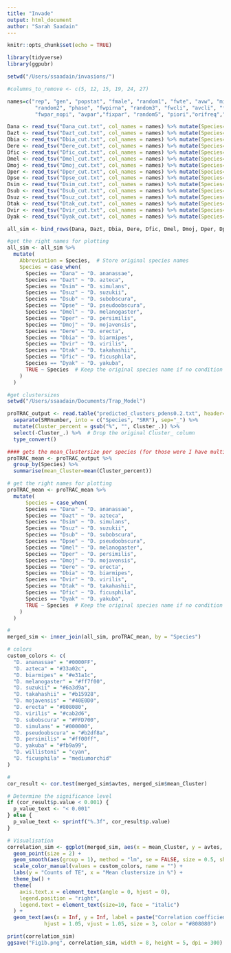 ```yaml
---
title: "Invade"
output: html_document
author: "Sarah Saadain"
---
```


```r
knitr::opts_chunk$set(echo = TRUE)
```


```r
library(tidyverse)
library(ggpubr)
```


```r
setwd("/Users/ssaadain/invasions/")

#columns_to_remove <- c(5, 12, 15, 19, 24, 27)

names=c("rep", "gen", "popstat", "fmale", "random1", "fwte", "avw", "minw", "avtes", "avpopfreq", "fixed",
         "random2", "phase", "fwpirna", "random3", "fwcli", "avcli", "fixcli", "random4", "fwpar_yespi",
         "fwpar_nopi", "avpar","fixpar", "random5", "piori","orifreq","random6")

Dana <- read_tsv("Dana_cut.txt", col_names = names) %>% mutate(Species="Dana") %>% select(Species, avtes)
Dazt <- read_tsv("Dazt_cut.txt", col_names = names) %>% mutate(Species="Dazt") %>% select(Species, avtes)
Dbia <- read_tsv("Dbia_cut.txt", col_names = names) %>% mutate(Species="Dbia") %>% select(Species, avtes)
Dere <- read_tsv("Dere_cut.txt", col_names = names) %>% mutate(Species="Dere") %>% select(Species, avtes)
Dfic <- read_tsv("Dfic_cut.txt", col_names = names) %>% mutate(Species="Dfic") %>% select(Species, avtes)
Dmel <- read_tsv("Dmel_cut.txt", col_names = names) %>% mutate(Species="Dmel") %>% select(Species, avtes)
Dmoj <- read_tsv("Dmoj_cut.txt", col_names = names) %>% mutate(Species="Dmoj") %>% select(Species, avtes)
Dper <- read_tsv("Dper_cut.txt", col_names = names) %>% mutate(Species="Dper") %>% select(Species, avtes)
Dpse <- read_tsv("Dpse_cut.txt", col_names = names) %>% mutate(Species="Dpse") %>% select(Species, avtes)
Dsim <- read_tsv("Dsim_cut.txt", col_names = names) %>% mutate(Species="Dsim") %>% select(Species, avtes)
Dsub <- read_tsv("Dsub_cut.txt", col_names = names) %>% mutate(Species="Dsub") %>% select(Species, avtes)
Dsuz <- read_tsv("Dsuz_cut.txt", col_names = names) %>% mutate(Species="Dsuz") %>% select(Species, avtes)
Dtak <- read_tsv("Dtak_cut.txt", col_names = names) %>% mutate(Species="Dtak") %>% select(Species, avtes)
Dvir <- read_tsv("Dvir_cut.txt", col_names = names) %>% mutate(Species="Dvir") %>% select(Species, avtes)
Dyak <- read_tsv("Dyak_cut.txt", col_names = names) %>% mutate(Species="Dyak") %>% select(Species, avtes)

all_sim <- bind_rows(Dana, Dazt, Dbia, Dere, Dfic, Dmel, Dmoj, Dper, Dpse, Dsim, Dsub, Dsuz, Dtak, Dvir, Dyak)

#get the right names for plotting
all_sim <- all_sim %>%
  mutate(
    Abbreviation = Species,  # Store original species names
    Species = case_when(
      Species == "Dana" ~ "D. ananassae",
      Species == "Dazt" ~ "D. azteca",
      Species == "Dsim" ~ "D. simulans",
      Species == "Dsuz" ~ "D. suzukii",
      Species == "Dsub" ~ "D. subobscura",
      Species == "Dpse" ~ "D. pseudoobscura",
      Species == "Dmel" ~ "D. melanogaster",
      Species == "Dper" ~ "D. persimilis",
      Species == "Dmoj" ~ "D. mojavensis",
      Species == "Dere" ~ "D. erecta",
      Species == "Dbia" ~ "D. biarmipes", 
      Species == "Dvir" ~ "D. virilis",
      Species == "Dtak" ~ "D. takahashii",
      Species == "Dfic" ~ "D. ficusphila",
      Species == "Dyak" ~ "D. yakuba",
      TRUE ~ Species  # Keep the original species name if no condition is met
    )
  )
```

```r
#get clustersizes
setwd("/Users/ssaadain/Documents/Trap_Model")

proTRAC_output <- read.table("predicted_clusters_pdens0.2.txt", header=TRUE, sep="\t") %>% 
  separate(SRRnumber, into = c("Species", "SRR"), sep="_") %>%
  mutate(Cluster_percent = gsub("%", "", Cluster_.)) %>%
  select(-Cluster_.) %>%  # Drop the original Cluster_ column
  type_convert()

#### gets the mean_Clustersize per species (for those were I have multiple samples)
proTRAC_mean <- proTRAC_output %>%
  group_by(Species) %>%
  summarise(mean_Cluster=mean(Cluster_percent))

# get the right names for plotting
proTRAC_mean <- proTRAC_mean %>%
  mutate(
      Species = case_when(
      Species == "Dana" ~ "D. ananassae",
      Species == "Dazt" ~ "D. azteca",
      Species == "Dsim" ~ "D. simulans",
      Species == "Dsuz" ~ "D. suzukii",
      Species == "Dsub" ~ "D. subobscura",
      Species == "Dpse" ~ "D. pseudoobscura",
      Species == "Dmel" ~ "D. melanogaster",
      Species == "Dper" ~ "D. persimilis",
      Species == "Dmoj" ~ "D. mojavensis",
      Species == "Dere" ~ "D. erecta",
      Species == "Dbia" ~ "D. biarmipes", 
      Species == "Dvir" ~ "D. virilis",
      Species == "Dtak" ~ "D. takahashii",
      Species == "Dfic" ~ "D. ficusphila",
      Species == "Dyak" ~ "D. yakuba",
      TRUE ~ Species  # Keep the original species name if no condition is met
    )
  )

#
merged_sim <- inner_join(all_sim, proTRAC_mean, by = "Species")

# colors
custom_colors <- c(
  "D. ananassae" = "#0000FF",
  "D. azteca" = "#33a02c",
  "D. biarmipes" = "#e31a1c",
  "D. melanogaster" = "#ff7f00",
  "D. suzukii" = "#6a3d9a",
  "D. takahashii" = "#b15928",
  "D. mojavensis" = "#40E0D0",
  "D. erecta" = "#808080",
  "D. virilis" = "#cab2d6",
  "D. subobscura" = "#FFD700",
  "D. simulans" = "#000000",
  "D. pseudoobscura" = "#b2df8a",
  "D. persimilis" = "#ff00ff",
  "D. yakuba" = "#fb9a99",
  "D. willistoni" = "cyan",
  "D. ficusphila" = "mediumorchid"
)

#
cor_result <- cor.test(merged_sim$avtes, merged_sim$mean_Cluster)

# Determine the significance level
if (cor_result$p.value < 0.001) {
  p_value_text <- "< 0.001"
} else {
  p_value_text <- sprintf("%.3f", cor_result$p.value)
}
```

```r
# Visualisation
correlation_sim <- ggplot(merged_sim, aes(x = mean_Cluster, y = avtes, color = Species)) +
  geom_point(size = 2) +
  geom_smooth(aes(group = 1), method = "lm", se = FALSE, size = 0.5, show.legend = "full") +
  scale_color_manual(values = custom_colors, name = "") +  
  labs(y = "Counts of TE", x = "Mean clustersize in %") +
  theme_bw() +
  theme(
    axis.text.x = element_text(angle = 0, hjust = 0),
    legend.position = "right",
    legend.text = element_text(size=10, face = "italic")
  ) +
  geom_text(aes(x = Inf, y = Inf, label = paste("Correlation coefficient: ", round(cor_result$estimate, 2), "\n", "p-value: ", p_value_text)), 
            hjust = 1.05, vjust = 1.05, size = 3, color = "#808080")

print(correlation_sim)
ggsave("Fig1b.png", correlation_sim, width = 8, height = 5, dpi = 300)

```
